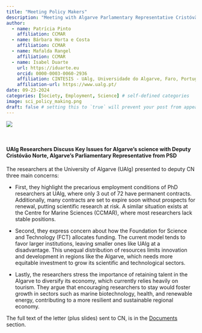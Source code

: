 ```yaml
---
title: "Meeting Policy Makers"
description: "Meeting with Algarve Parlamentary Representative Cristóvão Norte | 23 September 2024 at 10:00h"
author:
  - name: Patrícia Pinto
    affiliation: CCMAR
  - name: Bárbara Horta e Costa
    affiliation: CCMAR
  - name: Mafalda Rangel
    affiliation: CCMAR
  - name: Isabel Duarte
    url: https://iduarte.eu
    orcid: 0000-0003-0060-2936
    affiliation: CINTESIS - UAlg, Universidade do Algarve, Faro, Portugal
    affiliation-url: https://www.ualg.pt/     
date: 09-23-2024
categories: [Society, Employment, Science] # self-defined categories
image: sci_policy_making.png
draft: false # setting this to `true` will prevent your post from appearing on your listing page until you're ready!
---
```


![](reuniao_cnorte_2024.png)


<br>

#### UAlg Researchers Discuss Key Issues for Algarve's science with Deputy Cristóvão Norte, Algarve’s Parliamentary Representative from PSD

The researchers at the University of Algarve (UAlg) presented to deputy CN three main concerns:

  - First, they highlight the precarious employment conditions of PhD researchers at UAlg, where only 3 out of 72 have permanent contracts. Additionally, many contracts are set to expire soon without prospects for renewal, putting scientific research at risk. A similar situation exists at the Centre for Marine Sciences (CCMAR), where most researchers lack stable positions.

  - Second, they express concern about how the Foundation for Science and Technology (FCT) allocates funding. The current model tends to favor larger institutions, leaving smaller ones like UAlg at a disadvantage. This unequal distribution of resources limits innovation and development in regions like the Algarve, which needs more equitable investment to grow its scientific and technological sectors.

  - Lastly, the researchers stress the importance of retaining talent in the Algarve to diversify its economy, which currently relies heavily on tourism. They argue that encouraging researchers to stay would foster growth in sectors such as marine biotechnology, health, and renewable energy, contributing to a more resilient and sustainable regional economy.

The full text of the letter (plus slides) sent to CN, is in the [Documents](https://ualgsciencecommunity.github.io/portal/documents/meet_cnorte.html) section.
